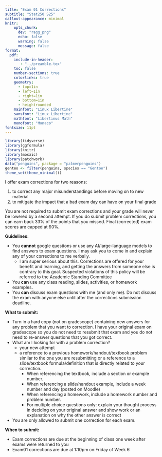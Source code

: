 ```yaml
---
title: "Exam 01 Corrections"
subtitle: "Stat250 S25"
callout-appearance: minimal
knitr:
    opts_chunk: 
      dev: "ragg_png"
      echo: false
      warning: false
      message: false
format:
  pdf:
    include-in-header: 
       - "../preamble.tex"
    toc: false
    number-sections: true
    colorlinks: true
    geometry:
      - top=1in
      - left=1in
      - right=1in
      - bottom=1in
      - heightrounded
    mainfont: "Linux Libertine"
    sansfont: "Linux Libertine"
    mathfont: "Libertinus Math"
    monofont: "Monaco"
fontsize: 11pt
---
```


```r
library(tidyverse)
library(ggformula)
library(knitr)
library(mosaic)
library(patchwork)
data("penguins", package = "palmerpenguins")
gentoo <- filter(penguins, species == "Gentoo")
theme_set(theme_minimal())
```

\vspace{-.25in}

I offer exam corrections for two reasons: 

(1) to correct any major misunderstandings before moving on to new material
(2) to mitigate the impact that a bad exam day can have on your final grade

You are not required to submit exam corrections and your grade will never be lowered by a second attempt. If you do submit problem corrections, you can earn back 33% of the points that you missed. Final (corrected) exam scores are capped at 90%. 

**Guidelines:**

- You **cannot** google questions or use any AI/large-language models to find answers to exam questions. I may ask you to come in and explain any of your corrections to me verbally. 
    - I am super serious about this. Corrections are offered for your benefit and learning, and getting the answers from someone else is contrary to this goal. Suspected violations of this policy will be referred to the Academic Standing Committee
- You **can** use any class reading, slides, activities, or homework examples. 
- You **can** discuss exam questions with me (and only me). Do not discuss the exam with anyone else until after the corrections submission deadline.

**What to submit:**

- Turn in a hard copy (not on gradescope) containing new answers for any problem that you want to correction. I have your original exam on gradescope so you do not need to resubmit that exam and you do not need to re-answer questions that you got correct.
- What am I looking for with a problem correction?
    - your new attempt
    - a reference to a previous homework/handout/textbook problem similar to the one you are resubmitting or a reference to a slide/textbook formula/definition that is directly related to your correction. 
        - When referencing the textbook, include a section or example number.
        - When referencing a slide/handout example, include a week number and day (posted on Moodle)
        - When referencing a homework, include a homework number and problem number. 
        - For multiple choice questions only: explain your thought process in deciding on your original answer and show work or an explanation on why the other answer is correct
- You are only allowed to submit one correction for each exam. 

**When to submit:**

- Exam corrections are due at the beginning of class one week after exams were returned to you
- Exam01 corrections are due at 1:10pm on Friday of Week 6

